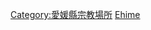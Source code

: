 {{commonscat|Temples in Ehime prefecture}}
{{日本行政區劃分類導航|佛寺}}
[[Category:愛媛縣宗教場所|Category:愛媛縣宗教場所]]
[[Category:日本各都道府縣佛寺|Ehime]]